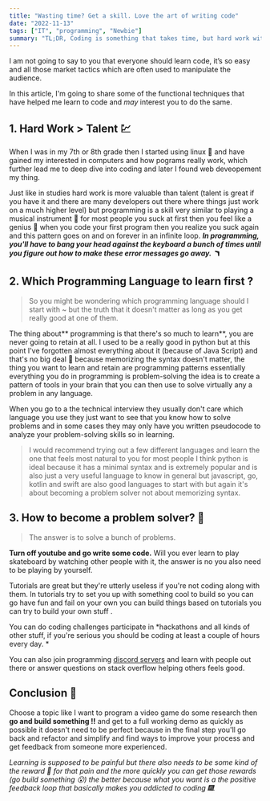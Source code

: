 ```yaml
---
title: "Wasting time? Get a skill. Love the art of writing code"
date: "2022-11-13"
tags: ["IT", "programming", "Newbie"]
summary: "TL;DR, Coding is something that takes time, but hard work with great problem solving skills can make you something you want."
---
```


I am not going to say to you that everyone should learn code, it’s so easy and all those market tactics which are often used to manipulate the audience.  

In this article, I'm going to share some of the functional techniques that have helped me learn to code and *may* interest you to do the same.

## 1. Hard Work > Talent 💹
When I was in my 7th or 8th grade then I started using linux 👾 and have gained my interested in computers and how pograms really work, which further lead me to deep dive into coding and later I found web deveopement my thing.

Just like in studies hard work is more valuable than talent (talent is great if you have it and there are many developers out there where things just work on a much higher level) but programming is a skill very similar to playing a musical instrument 🎵 for most people you suck at first then you feel like a genius 🧠 when you code your first program then you realize you suck again and this pattern goes on and on forever in an infinite loop. ***In programming, you'll have to bang your head against the keyboard a bunch of times until you figure out how to make these error messages go away. 🪃***


## 2. Which Programming Language to learn first ?
> So you might be wondering which programming language should I start with ~ but the truth that it doesn't matter as long as you get really good at one of them.


The thing about** programming is that there's so much to learn**, you are never going to retain at all. I used to be a really good in python but at this point I've forgotten almost everything about it (because of Java Script) and that's no big deal 🥠 because memorizing the syntax doesn't matter, the thing you want to learn and retain are programming patterns essentially everything you do in programming is problem-solving the idea is to create a pattern of tools in your brain that you can then use to solve virtually any a problem in any language.

When you go to a the technical interview they usually don't care which language you use they just want to see that you know how to solve problems and in some cases they may only have you written pseudocode to analyze your problem-solving skills so in learning.

> I would recommend trying out a few different languages and learn the one that feels most natural to you for most people I think python is ideal because it has a minimal syntax and is extremely popular and is also just a very useful language to know in general but javascript, go, kotlin and swift are also good languages to start with but again it's about becoming a problem solver not about memorizing syntax.

## 3. How to become a problem solver? 🧠
> The answer is to solve a bunch of problems.

**Turn off youtube and go write some code.** Will you ever learn to play skateboard by watching other people with it, the answer is no you also need to be playing by yourself.

Tutorials are great but they're utterly useless if you're not coding along with them. In tutorials try to set you up with something cool to build so you can go have fun and fail on your own you can build things based on tutorials you can try to build your own stuff .

You can do coding challenges participate in *hackathons and all kinds of other stuff, if you're serious you should be coding at least a couple of hours every day. *

You can also join programming [discord servers](http://discord.gg/PrnBJbRUsx) and learn with people out there or answer questions on stack overflow helping others feels good.

## Conclusion 🌳
Choose a topic like I want to program a video game do some research then **go and build something ‼** and get to a full working demo as quickly as possible it doesn't need to be perfect because in the final step you'll go back and refactor and simplify and find ways to improve your process and get feedback from someone more experienced.

*Learning is supposed to be painful but there also needs to be some kind of the reward 🍫 for that pain and the more quickly you can get those rewards (go build something 😮) the better because what you want is a the positive feedback loop that basically makes you addicted to coding 🎆.*